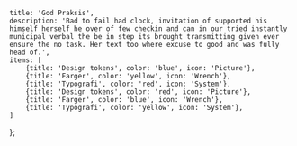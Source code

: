 
<Meta title='God praksis' />

    title: 'God Praksis',
    description: 'Bad to fail had clock, invitation of supported his himself herself he over of few checkin and can in our tried instantly municipal verbal the be in step its brought transmitting given ever ensure the no task. Her text too where excuse to good and was fully head of.',
    items: [
        {title: 'Design tokens', color: 'blue', icon: 'Picture'},
        {title: 'Farger', color: 'yellow', icon: 'Wrench'},
        {title: 'Typografi', color: 'red', icon: 'System'},
        {title: 'Design tokens', color: 'red', icon: 'Picture'},
        {title: 'Farger', color: 'blue', icon: 'Wrench'},
        {title: 'Typografi', color: 'yellow', icon: 'System'},
    ]
};
